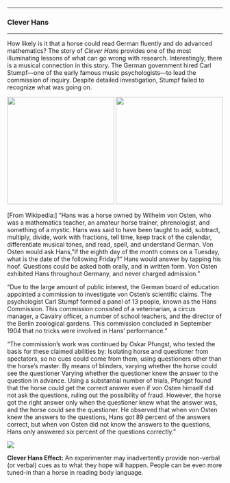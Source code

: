 

------------------------------------------------------------------------

### Clever Hans

------------------------------------------------------------------------

How likely is it that a horse could read German fluently and do
advanced mathematics? The story of *Clever Hans* provides one of the
most illuminating lessons of what can go wrong with research.
Interestingly, there is a musical connection in this story. The
German government hired Carl Stumpf---one of the early famous music
psychologists---to lead the commission of inquiry. Despite detailed
investigation, Stumpf failed to recognize what was going on.

![](Images/cleverhans1.jpg){width="250"}
![](Images/cleverhans2.jpg){width="250"}

[From Wikipedia:] "Hans was a horse owned by Wilhelm von Osten,
who was a mathematics teacher, an amateur horse trainer,
phrenologist, and something of a mystic. Hans was said to have been
taught to add, subtract, multiply, divide, work with fractions, tell
time, keep track of the calendar, differentiate musical tones, and
read, spell, and understand German. Von Osten would ask Hans, "If
the eighth day of the month comes on a Tuesday, what is the date of
the following Friday?" Hans would answer by tapping his hoof.
Questions could be asked both orally, and in written form. Von Osten
exhibited Hans throughout Germany, and never charged admission."

"Due to the large amount of public interest, the German board of
education appointed a commission to investigate von Osten's
scientific claims. The psychologist Carl Stumpf formed a panel of 13
people, known as the Hans Commission. This commission consisted of a
veterinarian, a circus manager, a Cavalry officer, a number of
school teachers, and the director of the Berlin zoological gardens.
This commission concluded in September 1904 that no tricks were
involved in Hans' performance."

"The commission's work was continued by Oskar Pfungst, who tested
the basis for these claimed abilities by: Isolating horse and
questioner from spectators, so no cues could come from them, using
questioners other than the horse's master. By means of blinders,
varying whether the horse could see the questioner Varying whether
the questioner knew the answer to the question in advance. Using a
substantial number of trials, Pfungst found that the horse could get
the correct answer even if von Osten himself did not ask the
questions, ruling out the possibility of fraud. However, the horse
got the right answer only when the questioner knew what the answer
was, and the horse could see the questioner. He observed that when
von Osten knew the answers to the questions, Hans got 89 percent of
the answers correct, but when von Osten did not know the answers to
the questions, Hans only answered six percent of the questions
correctly."

![](Images/cleverhans3.jpg)

**Clever Hans Effect:** An experimenter may inadvertently provide
non-verbal (or verbal) cues as to what they hope will happen. People
can be even more tuned-in than a horse in reading body language.
